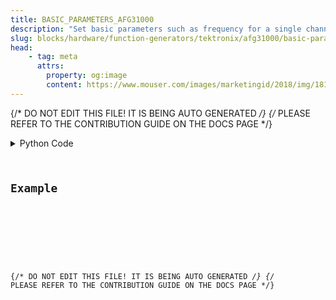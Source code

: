 ```yaml
---
title: BASIC_PARAMETERS_AFG31000
description: "Set basic parameters such as frequency for a single channel."
slug: blocks/hardware/function-generators/tektronix/afg31000/basic-parameters-afg31000
head:
    - tag: meta
      attrs:
        property: og:image
        content: https://www.mouser.com/images/marketingid/2018/img/181892545.png?v=070223.0304
---
```


{/* DO NOT EDIT THIS FILE! IT IS BEING AUTO GENERATED */}
{/* PLEASE REFER TO THE CONTRIBUTION GUIDE ON THE DOCS PAGE */}


<DownloadStudioBanner />
<PythonDocsDisplay docstring={block_data["docstring"]} />
<details>
<summary>Python Code</summary>



<Code code={pythonCode} lang="py" wrap theme="dracula" />

[Find this Flojoy Block on GitHub](https://github.com/flojoy-ai/blocks/blob/main/blocks/HARDWARE/FUNCTION_GENERATORS/TEKTRONIX/AFG31000/BASIC_PARAMETERS_AFG31000/BASIC_PARAMETERS_AFG31000.py)

</details>

## Example


<GetHelpWidget />


<AppDisplay app={app} blockName="BASIC_PARAMETERS_AFG31000" client:visible />


<Example />

{/* DO NOT EDIT THIS FILE! IT IS BEING AUTO GENERATED */}
{/* PLEASE REFER TO THE CONTRIBUTION GUIDE ON THE DOCS PAGE */}
